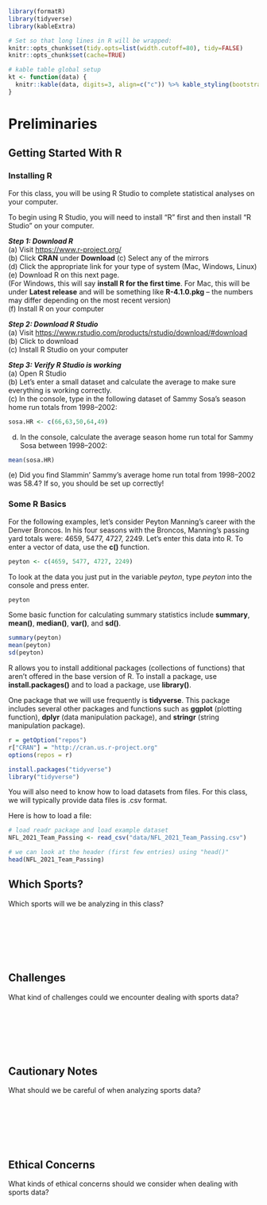 ```r
library(formatR)
library(tidyverse)
library(kableExtra)

# Set so that long lines in R will be wrapped:
knitr::opts_chunk$set(tidy.opts=list(width.cutoff=80), tidy=FALSE)
knitr::opts_chunk$set(cache=TRUE)

# kable table global setup
kt <- function(data) {
  knitr::kable(data, digits=3, align=c("c")) %>% kable_styling(bootstrap_options='striped', latex_options='HOLD_position', full_width = F, position = "center")
}
```

# Preliminaries

## Getting Started With R

### Installing R

For this class, you will be using R Studio to complete statistical analyses on your computer. 

To begin using R Studio, you will need to install "R" first and then install "R Studio" on your computer.

***Step 1: Download R*** \
(a) Visit [https://www.r-project.org/](https://www.r-project.org/) \
(b) Click **CRAN** under **Download**
(c) Select any of the mirrors \
(d) Click the appropriate link for your type of system (Mac, Windows, Linux) \
(e) Download R on this next page. \
(For Windows, this will say **install R for the first time**. For Mac, this will be under **Latest release** and will be something like **R-4.1.0.pkg** -- the numbers may differ depending on the most recent version) \
(f) Install R on your computer \

***Step 2: Download R Studio*** \
(a) Visit [https://www.rstudio.com/products/rstudio/download/#download](https://www.rstudio.com/products/rstudio/download/#download) \
(b) Click to download \
(c) Install R Studio on your computer \

\newpage

***Step 3: Verify R Studio is working*** \
(a)  Open R Studio \
(b) Let's enter a small dataset and calculate the average to make sure everything is working correctly. \
(c) In the console, type in the following dataset of Sammy Sosa's season home run totals from 1998--2002: \

```r
sosa.HR <- c(66,63,50,64,49)
```

(d) In the console, calculate the average season home run total for Sammy Sosa between 1998--2002: \

```r
mean(sosa.HR)
```

\noindent (e) Did you find Slammin' Sammy's average home run total from 1998--2002 was 58.4? If so, you should be set up correctly!

\newpage

### Some R Basics

For the following examples, let's consider Peyton Manning's career with the Denver Broncos. In his four seasons with the Broncos, Manning's passing yard totals were: 4659, 5477, 4727, 2249. Let's enter this data into R. To enter a vector of data, use the **c()** function.

```r
peyton <- c(4659, 5477, 4727, 2249)
```

To look at the data you just put in the variable *peyton*, type *peyton* into the console and press enter.

```r
peyton
```

Some basic function for calculating summary statistics include **summary**, **mean()**, **median()**, **var()**, and **sd()**.

```r
summary(peyton)
mean(peyton)
sd(peyton)
```

R allows you to install additional packages (collections of functions) that aren't offered in the base version of R. To install a package, use **install.packages(<name_of_package>)** and to load a package, use **library(<name_of_package>)**.

One package that we will use frequently is **tidyverse**. This package includes several other packages and functions such as **ggplot** (plotting function), **dplyr** (data manipulation package), and **stringr** (string manipulation package).

```r
r = getOption("repos")
r["CRAN"] = "http://cran.us.r-project.org"
options(repos = r)
```

```r
install.packages("tidyverse")
library("tidyverse")
```

You will also need to know how to load datasets from files. For this class, we will typically provide data files is .csv format.

Here is how to load a file:
```r
# load readr package and load example dataset
NFL_2021_Team_Passing <- read_csv("data/NFL_2021_Team_Passing.csv")

# we can look at the header (first few entries) using "head()"
head(NFL_2021_Team_Passing)
```

\newpage

## Which Sports?

Which sports will we be analyzing in this class?

\
\
\
\
\


## Challenges

What kind of challenges could we encounter dealing with sports data?

\
\
\
\
\



## Cautionary Notes

What should we be careful of when analyzing sports data?

\
\
\
\
\

## Ethical Concerns

What kinds of ethical concerns should we consider when dealing with sports data?

\
\
\
\
\
